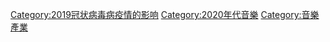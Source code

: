 [[Category:2019冠状病毒病疫情的影响|Category:2019冠状病毒病疫情的影响]]
[[Category:2020年代音樂|Category:2020年代音樂]]
[[Category:音樂產業|Category:音樂產業]]